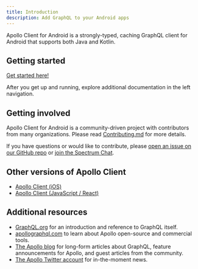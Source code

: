 ```yaml
---
title: Introduction
description: Add GraphQL to your Android apps
---
```


Apollo Client for Android is a strongly-typed, caching GraphQL client for Android that supports both Java and Kotlin.

## Getting started

[Get started here!](./essentials/get-started/)

After you get up and running, explore additional documentation in the left navigation.

## Getting involved

Apollo Client for Android is a community-driven project with contributors from many organizations. Please read [Contributing.md](https://github.com/apollographql/apollo-android/blob/master/Contributing.md) for more details.

If you have questions or would like to contribute, please [open an issue on our GitHub repo](https://github.com/apollographql/apollo-android/issues) or [join the Spectrum Chat](https://spectrum.chat/apollo/apollo-android).

## Other versions of Apollo Client

- [Apollo Client (iOS)](https://www.apollographql.com/docs/ios/)
- [Apollo Client (JavaScript / React)](https://www.apollographql.com/docs/react/)

## Additional resources

- [GraphQL.org](http://graphql.org) for an introduction and reference to GraphQL itself.
- [apollographql.com](http://www.apollographql.com/) to learn about Apollo open-source and commercial tools.
- [The Apollo blog](https://www.apollographql.com/blog/) for long-form articles about GraphQL, feature announcements for Apollo, and guest articles from the community.
- [The Apollo Twitter account](https://twitter.com/apollographql) for in-the-moment news.
